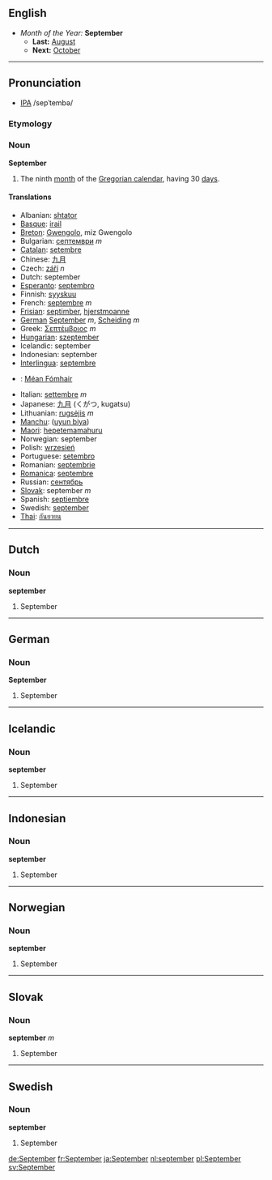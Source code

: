 ==English==
*''Month of the Year:'' '''September'''
**'''Last:''' [[August]]
**'''Next:''' [[October]]
----

==Pronunciation==
*[[w:IPA|IPA]] /sepˈtembə/

===Etymology===

===Noun===
'''September'''
#The ninth [[month]] of the [[Gregorian calendar]], having 30 [[day]]s.

====Translations====
*Albanian: [[shtator]]
*[[Basque]]: [[irail]]
*[[Breton]]: [[Gwengolo]], miz Gwengolo
*Bulgarian: [[септември]] ''m''
*[[Catalan]]: [[setembre]]
*Chinese: [[九月]]
*Czech: [[září]] ''n''
*Dutch: september
*[[Esperanto]]: [[septembro]]
*Finnish: [[syyskuu]]
*French: [[septembre]] ''m''
*[[Frisian]]: [[septimber]], [[hjerstmoanne]]
*[[German]] [[September]] ''m'', [[Scheiding]] ''m''
*Greek: [[Σεπτέμβριος]] ''m''
*[[Hungarian]]: [[szeptember]]
*Icelandic: september
*Indonesian: september
*[[Interlingua]]: [[septembre]]
*{{ga}}: [[Méan Fómhair]]
*Italian: [[settembre]] ''m''
*Japanese: [[九月]] (くがつ, kugatsu)
*Lithuanian: [[rugsėjis]] ''m''
*[[Manchu]]: ([[uyun biya]])
*[[Maori]]: [[hepetemamahuru]]
*Norwegian: september
*Polish: [[wrzesień]]
*Portuguese: [[setembro]]
*Romanian: [[septembrie]]
*[[Romanica]]: [[septembre]]
*Russian: [[сентябрь]]
*[[Slovak]]: september ''m''
*Spanish: [[septiembre]]
*Swedish: [[september]]
*[[Thai]]: [[กันยายน]]

----

==Dutch==
===Noun===
'''september'''

#September

----
==German==
===Noun===
'''September'''

#September

----
==Icelandic==
===Noun===
'''september'''

#September

----
==Indonesian==
===Noun===
'''september'''

#September

----
==Norwegian==
===Noun===
'''september'''

#September

----
==Slovak==
===Noun===
'''september''' ''m''

#September
----
==Swedish==
===Noun===
'''september''' 

#September

[[de:September]]
[[fr:September]]
[[ja:September]]
[[nl:september]] 
[[pl:September]] 
[[sv:September]]